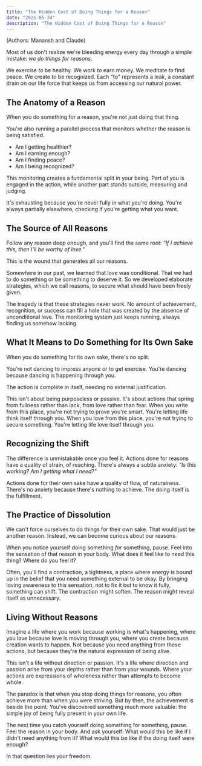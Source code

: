 ```yaml
---
title: "The Hidden Cost of Doing Things for a Reason"
date: "2025-05-24"
description: "The Hidden Cost of Doing Things for a Reason"
---
```

(Authors: Manansh and Claude)

Most of us don't realize we're bleeding energy every day through a simple mistake: *we do things for reasons.*

We exercise *to* be healthy. We work *to* earn money. We meditate *to* find peace. We create *to* be recognized. Each "to" represents a leak, a constant drain on our life force that keeps us from accessing our natural power.

## The Anatomy of a Reason
When you do something for a reason, you're not just doing that thing. 

You're also running a parallel process that monitors whether the reason is being satisfied. 

- Am I getting healthier? 
- Am I earning enough? 
- Am I finding peace? 
- Am I being recognized?

This monitoring creates a fundamental split in your being. Part of you is engaged in the action, while another part stands outside, measuring and judging. 

It's exhausting because you're never fully *in* what you're doing. You're always partially elsewhere, checking if you're getting what you want.

## The Source of All Reasons

Follow any reason deep enough, and you'll find the same root: *"If I achieve this, then I'll be worthy of love."*

This is the wound that generates all our reasons. 

Somewhere in our past, we learned that love was conditional. That we had to do something or be something to deserve it. So we developed elaborate strategies, which we call reasons, to secure what should have been freely given.

The tragedy is that these strategies never work. No amount of achievement, recognition, or success can fill a hole that was created by the absence of unconditional love. The monitoring system just keeps running, always finding us somehow lacking.

## What It Means to Do Something for Its Own Sake

When you do something for its own sake, there's no split. 

You're not dancing to impress anyone or to get exercise. You're dancing because dancing is happening through you. 

The action is complete in itself, needing no external justification.

This isn't about being purposeless or passive. It's about actions that spring from fullness rather than lack, from love rather than fear. When you write from this place, you're not trying to prove you're smart. You're letting life think itself through you. When you love from this place, you're not trying to secure something. You're letting life love itself through you.

## Recognizing the Shift

The difference is unmistakable once you feel it. Actions done for reasons have a quality of strain, of reaching. There's always a subtle anxiety: *"Is this working? Am I getting what I need?"*

Actions done for their own sake have a quality of flow, of naturalness. There's no anxiety because there's nothing to achieve. The doing itself is the fulfillment.

## The Practice of Dissolution

We can't force ourselves to do things for their own sake. That would just be another reason. Instead, we can become curious about our reasons. 

When you notice yourself doing something *for* something, pause. Feel into the sensation of that reason in your body. What does it feel like to need this thing? Where do you feel it?

Often, you'll find a contraction, a tightness, a place where energy is bound up in the belief that you need something external to be okay. By bringing loving awareness to this sensation, not to fix it but to know it fully, something can shift. The contraction might soften. The reason might reveal itself as unnecessary.

## Living Without Reasons

Imagine a life where you work because working is what's happening, where you love because love is moving through you, where you create because creation wants to happen. Not because you need anything from these actions, but because they're the natural expression of being alive.

This isn't a life without direction or passion. It's a life where direction and passion arise from your depths rather than from your wounds. Where your actions are expressions of wholeness rather than attempts to become whole.

The paradox is that when you stop doing things for reasons, you often achieve more than when you were striving. But by then, the achievement is beside the point. You've discovered something much more valuable: the simple joy of being fully present in your own life.

The next time you catch yourself doing something for something, pause. Feel the reason in your body. And ask yourself: What would this be like if I didn't need anything from it? What would this be like if the doing itself were enough?

In that question lies your freedom.